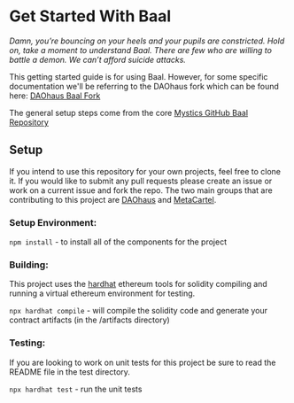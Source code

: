 # Get Started With Baal

*Damn, you’re bouncing on your heels and your pupils are constricted.  Hold on, take a moment to understand Baal.  There are few who are willing to battle a demon.  We can’t afford suicide attacks.*

This getting started guide is for using Baal. However, for some specific documentation we'll be referring to the
DAOhaus fork which can be found here: [DAOhaus Baal Fork](https://github.com/HausDAO/Baal)

The general setup steps come from the core [Mystics GitHub Baal Repository](https://github.com/Moloch-Mystics/Baal)

## Setup

If you intend to use this repository for your own projects, feel free to clone it.  If you would like to submit any pull requests please create an issue or work on a current issue and fork the repo. The two main groups that are contributing to this project are [DAOhaus](https://discord.com/channels/709210493549674598) and [MetaCartel](https://discord.com/channels/702325961433284609).

### Setup Environment:

`npm install` - to install all of the components for the project

### Building:

This project uses the [hardhat](https://hardhat.org/) ethereum tools for solidity compiling and running a virtual ethereum environment for testing.

`npx hardhat compile` - will compile the solidity code and generate your contract artifacts (in the /artifacts directory)

### Testing:

If you are looking to work on unit tests for this project be sure to read the README file in the test directory.

`npx hardhat test` - run the unit tests
